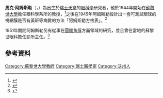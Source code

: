 {{Infobox scientist
| name              = 馬克·阿姆斯勒
| native_name       = Marc Amsler
| native_name_lang  = fr
| birth_date        = 1891年2月5日
| birth_place       = [[沃韋|沃韋]]
| death_date        = {{Death date and age|1968|5|3|1891|2|5}}
| death_place      = [[謝爾|謝爾]]
| nationality       = {{SWI}}
| fields            = [[眼科學|眼科學]]
| workplaces        = [[蘇黎世大學|蘇黎世大學]]
| known_for         = [[阿姆斯勒方格表|阿姆斯勒方格表]]創建
| spouse				  = 瑪格麗特（Marguerite）<ref>{{cite web |url=http://bjo.bmj.com/content/52/7/575.2.full.pdf |title=MARC AMSLER, 1891-1968 |work=BMJ Publishing Group |format=[[PDF|PDF]] |accessdate=2016年2月9日}}</ref>
}}

'''馬克·阿姆斯勒'''（{{lang-fr|Marc Amsler}}，{{bd|1891年|2月25日|1968年|5月3日|Marc Amsler}}）為出生於[[瑞士|瑞士]][[沃韋|沃韋]]的[[眼科學|眼科學]]研究者，他於1944年開始在[[蘇黎世大學|蘇黎世大學]]擔任眼科學系所的教授，<ref>{{cite web |url=http://www.whonamedit.com/doctor.cfm/3346.html |title=Marc Amsler |work=Ole Daniel Enersen |accessdate=2016年2月9日 |archive-date=2019年9月15日 |archive-url=https://web.archive.org/web/20190915021922/http://www.whonamedit.com/doctor.cfm/3346.html |dead-url=no }}</ref>之後在1945年阿姆斯勒設計出一套可測試眼球的視網膜是否有[[視網膜黃斑|黃斑]]等病變的方法「[[阿姆斯勒方格表|阿姆斯勒方格表]]」。<ref>{{cite web |url=http://amslergrid.org/ |title=The Amsler Grid |work=Amslergrid.org |accessdate=2016年2月9日 |archive-date=2021年4月11日 |archive-url=https://web.archive.org/web/20210411021231/https://amslergrid.org/ |dead-url=no }}</ref>

1951年期間阿姆斯勒另有從事在[[圓錐角膜|圓錐角膜]]方面領域的研究，並且曾在當地的蘇黎世眼科擔任診所主任。<ref>{{cite web |url=https://www.researchgate.net/publication/14423918_Prof_Marc_Amsler_and_the_Cantonal_Hospital_Eye_Clinic_Zurich |title=Prof. Marc Amsler and the Cantonal Hospital Eye Clinic, Zurich. |work=ResearchGate |accessdate=2016年2月9日}}</ref>

== 參考資料 ==
{{reflist}}

{{Authority control}}

{{DEFAULTSORT:Marc Amsler}}
[[Category:蘇黎世大學教師|Category:蘇黎世大學教師]]
[[Category:瑞士醫學家|Category:瑞士醫學家]]
[[Category:沃州人|Category:沃州人]]